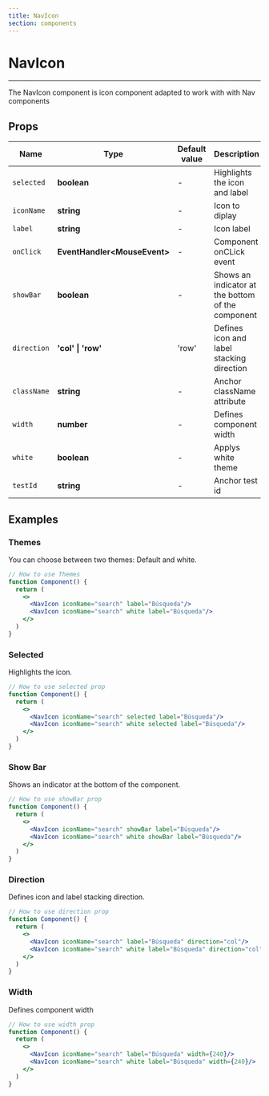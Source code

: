 ```yaml
---
title: NavIcon
section: components
---
```



# NavIcon

---

The NavIcon component is icon component adapted to work with with Nav components

## Props

| Name           | Type                           | Default value    | Description                                        |
| -------------- | ------------------------------ | ---------------- | ---------------------------------------            |
| `selected`     | **boolean**                    | -                | Highlights the icon and label                      |
| `iconName`     | **string**                     | -                | Icon to diplay                                     |
| `label`        | **string**                     | -                | Icon label                                         |
| `onClick`      | **EventHandler<MouseEvent\>**  | -                | Component onCLick event                            |
| `showBar`      | **boolean**                    | -                | Shows an indicator at the bottom of the component  |
| `direction`    | **'col' \| 'row'**             | 'row'            | Defines icon and label stacking direction          |
| `className`    | **string**                     | -                | Anchor className attribute                         |
| `width`        | **number**                     | -                | Defines component width                            |
| `white`        | **boolean**                    | -                | Applys white theme                                 |
| `testId`       | **string**                     | -                | Anchor test id                                     |


## Examples

### Themes

You can choose between two themes: Default and white.

<Demo title="Themes" background={colors.white}>
  <NavIcon iconName="search" label="Búsqueda"/>
  <div style={{ background: "black" }}>
    <NavIcon iconName="search" label="Búsqueda" white/>
  </div>

</Demo>

```jsx
// How to use Themes
function Component() {
  return (
    <>
      <NavIcon iconName="search" label="Búsqueda"/>
      <NavIcon iconName="search" white label="Búsqueda"/>
    </>
  )
}
```

### Selected

Highlights the icon.

<Demo title="Selected" background={colors.white}>
  <NavIcon iconName="search" selected label="Búsqueda"/>
  <div style={{ background: "black" }}>
    <NavIcon iconName="search" white selected label="Búsqueda"/>
  </div>
</Demo> 

```jsx
// How to use selected prop
function Component() {  
  return (
    <>
      <NavIcon iconName="search" selected label="Búsqueda"/>
      <NavIcon iconName="search" white selected label="Búsqueda"/>
    </>
  )
}
```

### Show Bar

Shows an indicator at the bottom of the component.

<Demo title="Show Bar" background={colors.white}>
  <NavIcon iconName="search" showBar label="Búsqueda"/>
  <div style={{ background: "black" }}>
    <NavIcon iconName="search" white showBar label="Búsqueda"/>
  </div>
</Demo> 

```jsx
// How to use showBar prop
function Component() {  
  return (
    <>
      <NavIcon iconName="search" showBar label="Búsqueda"/>
      <NavIcon iconName="search" white showBar label="Búsqueda"/>
    </>
  )
}
```

### Direction

Defines icon and label stacking direction.

<Demo title="Direction" background={colors.white}>
  <NavIcon iconName="search" label="Búsqueda" direction="col"/>
  <div style={{ background: "black" }}>
    <NavIcon iconName="search" white label="Búsqueda" direction="col"/>
  </div>
</Demo> 

```jsx
// How to use direction prop
function Component() {  
  return (
    <>
      <NavIcon iconName="search" label="Búsqueda" direction="col"/>
      <NavIcon iconName="search" white label="Búsqueda" direction="col"/>
    </>
  )
}
```


### Width

Defines component width  

<Demo title="Width" background={colors.white}>
  <NavIcon iconName="search" label="Búsqueda" width={240}/>
  <div style={{ background: "black" }}>
    <NavIcon iconName="search" white label="Búsqueda" width={240}/>
  </div>
</Demo> 

```jsx
// How to use width prop
function Component() {  
  return (
    <>
      <NavIcon iconName="search" label="Búsqueda" width={240}/>
      <NavIcon iconName="search" white label="Búsqueda" width={240}/>
    </>
  )
}
```